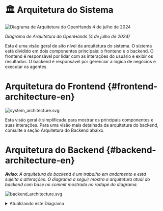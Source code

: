# 🏛️ Arquitetura do Sistema

<div style={{ textAlign: 'center' }}>
  <img src="https://github.com/All-Hands-AI/OpenHands/assets/16201837/97d747e3-29d8-4ccb-8d34-6ad1adb17f38" alt="Diagrama de Arquitetura do OpenHands 4 de julho de 2024" />
  <p><em>Diagrama de Arquitetura do OpenHands (4 de julho de 2024)</em></p>
</div>

Esta é uma visão geral de alto nível da arquitetura do sistema. O sistema está dividido em dois componentes principais: o frontend e o backend. O frontend é responsável por lidar com as interações do usuário e exibir os resultados. O backend é responsável por gerenciar a lógica de negócios e executar os agentes.

# Arquitetura do Frontend {#frontend-architecture-en}

![system_architecture.svg](/img/system_architecture.svg)

Esta visão geral é simplificada para mostrar os principais componentes e suas interações. Para uma visão mais detalhada da arquitetura do backend, consulte a seção Arquitetura do Backend abaixo.

# Arquitetura do Backend {#backend-architecture-en}

_**Aviso**: A arquitetura do backend é um trabalho em andamento e está sujeita a alterações. O diagrama a seguir mostra a arquitetura atual do backend com base no commit mostrado no rodapé do diagrama._

![backend_architecture.svg](/img/backend_architecture.svg)

<details>
  <summary>Atualizando este Diagrama</summary>
  <div>
    A geração do diagrama de arquitetura do backend é parcialmente automatizada.
    O diagrama é gerado a partir das dicas de tipo no código usando a
    ferramenta py2puml. O diagrama é então revisado manualmente, ajustado e exportado para PNG
    e SVG.

    ## Pré-requisitos

    - Ambiente Python em execução no qual o openhands é executável
    (de acordo com as instruções no arquivo README.md na raiz do repositório)
    - [py2puml](https://github.com/lucsorel/py2puml) instalado

## Passos

1.  Gere automaticamente o diagrama executando o seguinte comando a partir da raiz do repositório:
    `py2puml openhands openhands > docs/architecture/backend_architecture.puml`

2.  Abra o arquivo gerado em um editor PlantUML, por exemplo, Visual Studio Code com a extensão PlantUML ou [PlantText](https://www.planttext.com/)

3.  Revise o PUML gerado e faça todos os ajustes necessários ao diagrama (adicione partes ausentes, corrija erros, melhore o posicionamento).
    _py2puml cria o diagrama com base nas dicas de tipo no código, portanto, dicas de tipo ausentes ou incorretas podem resultar em um diagrama incompleto ou incorreto._

4.  Revise a diferença entre o novo diagrama e o anterior e verifique manualmente se as alterações estão corretas.
    _Certifique-se de não remover partes que foram adicionadas manualmente ao diagrama no passado e ainda são relevantes._

5.  Adicione o hash do commit que foi usado para gerar o diagrama ao rodapé do diagrama.

6.  Exporte o diagrama como arquivos PNG e SVG e substitua os diagramas existentes no diretório `docs/architecture`. Isso pode ser feito com (por exemplo, [PlantText](https://www.planttext.com/))

  </div>
</details>
